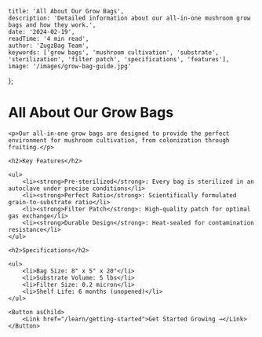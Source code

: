 
    title: 'All About Our Grow Bags',
    description: 'Detailed information about our all-in-one mushroom grow bags and how they work.',
    date: '2024-02-19',
    readTime: '4 min read',
    author: 'ZugzBag Team',
    keywords: ['grow bags', 'mushroom cultivation', 'substrate', 'sterilization', 'filter patch', 'specifications', 'features'],
    image: '/images/grow-bag-guide.jpg'
};

<LearnContent metadata={metadata} slug="grow-bag-guide">
    <h1>All About Our Grow Bags</h1>

    <p>Our all-in-one grow bags are designed to provide the perfect environment for mushroom cultivation, from colonization through fruiting.</p>

    <h2>Key Features</h2>

    <ul>
        <li><strong>Pre-sterilized</strong>: Every bag is sterilized in an autoclave under precise conditions</li>
        <li><strong>Perfect Ratio</strong>: Scientifically formulated grain-to-substrate ratio</li>
        <li><strong>Filter Patch</strong>: High-quality patch for optimal gas exchange</li>
        <li><strong>Durable Design</strong>: Heat-sealed for contamination resistance</li>
    </ul>

    <h2>Specifications</h2>

    <ul>
        <li>Bag Size: 8" x 5" x 20"</li>
        <li>Substrate Volume: 5 lbs</li>
        <li>Filter Size: 0.2 micron</li>
        <li>Shelf Life: 6 months (unopened)</li>
    </ul>

    <Button asChild>
        <Link href="/learn/getting-started">Get Started Growing →</Link>
    </Button>
</LearnContent> 